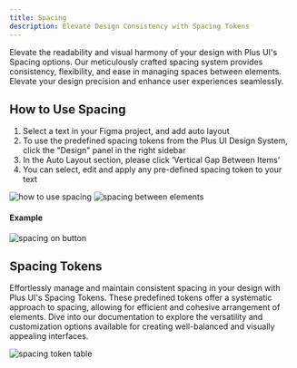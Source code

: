 ```yaml
---
title: Spacing
description: Elevate Design Consistency with Spacing Tokens
---
```





Elevate the readability and visual harmony of your design with Plus UI's Spacing options. Our meticulously crafted spacing system provides consistency, flexibility, and ease in managing spaces between elements. Elevate your design precision and enhance user experiences seamlessly.

## How to Use Spacing

1. Select a text in your Figma project, and add auto layout&#x20;
2. To use the predefined spacing tokens from the Plus UI Design System, click the "Design" panel in the right sidebar&#x20;
3. In the Auto Layout section, please click ‘Vertical Gap Between Items’&#x20;
4. You can select, edit and apply any pre-defined spacing token to your text

<Image src={howTo} alt="how to use spacing" />

<Image src={example} alt="spacing between elements" />

#### Example

<Image src={spacing} alt="spacing on button" />

## Spacing Tokens

Effortlessly manage and maintain consistent spacing in your design with Plus UI's Spacing Tokens. These predefined tokens offer a systematic approach to spacing, allowing for efficient and cohesive arrangement of elements. Dive into our documentation to explore the versatility and customization options available for creating well-balanced and visually appealing interfaces.

<Image src={tokens} alt="spacing token table" />

<GetHelp />